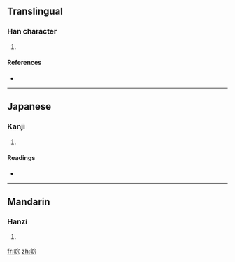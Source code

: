 ==Translingual==

===Han character===
{{Han char|rn=46|rad=山|as=05|sn=8|four=2378<sub>2</sub>|canj=山十金 (UJC)}}

# {{defn|Han|sort=山05}}

====References====
* {{Han ref|kx=0309.070|dkj=07973|dj=0609.040|hdz=10768.140|uh=5CA4|ud=23716|bh=CC5C|bd=52316}}

----

==Japanese==

===Kanji===
{{ja-kanji|grade=|rs=山05}}

# {{defn|Japanese|sort=山05}}

====Readings====
* {{ja-readings|on=[[けつ]] (ketsu), [[けち]] (kechi)|kun=}}

----

==Mandarin==

===Hanzi===
{{cmn-hanzi|pin=[[xuè]] ([[xue4]])|wg=hsüeh<sup>4</sup>}}

# {{defn|Mandarin|sort=山05}}

[[fr:岤]]
[[zh:岤]]